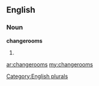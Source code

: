 ==English==

===Noun===
'''changerooms'''

# {{plural of|[[changeroom]]}}

[[Category:English plurals]]

[[ar:changerooms]]
[[my:changerooms]]